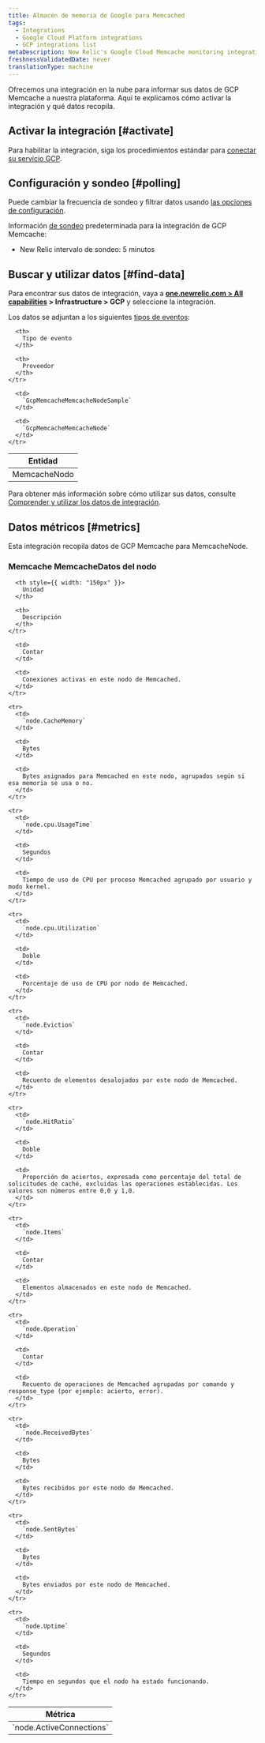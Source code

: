 ```yaml
---
title: Almacén de memoria de Google para Memcached
tags:
  - Integrations
  - Google Cloud Platform integrations
  - GCP integrations list
metaDescription: New Relic's Google Cloud Memcache monitoring integration.
freshnessValidatedDate: never
translationType: machine
---
```


Ofrecemos una integración en la nube para informar sus datos de GCP Memcache a nuestra plataforma. Aquí te explicamos cómo activar la integración y qué datos recopila.

## Activar la integración [#activate]

Para habilitar la integración, siga los procedimientos estándar para [conectar su servicio GCP](/docs/connect-google-cloud-platform-services-infrastructure).

## Configuración y sondeo [#polling]

Puede cambiar la frecuencia de sondeo y filtrar datos usando [las opciones de configuración](/docs/integrations/new-relic-integrations/getting-started/configure-polling-frequency-data-collection-cloud-integrations).

Información [de sondeo](/docs/integrations/google-cloud-platform-integrations/getting-started/polling-intervals-gcp-integrations) predeterminada para la integración de GCP Memcache:

* New Relic intervalo de sondeo: 5 minutos

## Buscar y utilizar datos [#find-data]

Para encontrar sus datos de integración, vaya a <DoNotTranslate>**[one.newrelic.com > All capabilities](https://one.newrelic.com/all-capabilities) > Infrastructure > GCP**</DoNotTranslate> y seleccione la integración.

Los datos se adjuntan a los siguientes [tipos de eventos](/docs/data-apis/understand-data/new-relic-data-types/#event-data):

<table>
  <thead>
    <tr>
      <th>
        Entidad
      </th>

      <th>
        Tipo de evento
      </th>

      <th>
        Proveedor
      </th>
    </tr>
  </thead>

  <tbody>
    <tr>
      <td>
        MemcacheNodo
      </td>

      <td>
        `GcpMemcacheMemcacheNodeSample`
      </td>

      <td>
        `GcpMemcacheMemcacheNode`
      </td>
    </tr>
  </tbody>
</table>

Para obtener más información sobre cómo utilizar sus datos, consulte [Comprender y utilizar los datos de integración](/docs/infrastructure/integrations/find-use-infrastructure-integration-data).

## Datos métricos [#metrics]

Esta integración recopila datos de GCP Memcache para MemcacheNode.

### Memcache MemcacheDatos del nodo

<table>
  <thead>
    <tr>
      <th style={{ width: "275px" }}>
        Métrica
      </th>

      <th style={{ width: "150px" }}>
        Unidad
      </th>

      <th>
        Descripción
      </th>
    </tr>
  </thead>

  <tbody>
    <tr>
      <td>
        `node.ActiveConnections`
      </td>

      <td>
        Contar
      </td>

      <td>
        Conexiones activas en este nodo de Memcached.
      </td>
    </tr>

    <tr>
      <td>
        `node.CacheMemory`
      </td>

      <td>
        Bytes
      </td>

      <td>
        Bytes asignados para Memcached en este nodo, agrupados según si esa memoria se usa o no.
      </td>
    </tr>

    <tr>
      <td>
        `node.cpu.UsageTime`
      </td>

      <td>
        Segundos
      </td>

      <td>
        Tiempo de uso de CPU por proceso Memcached agrupado por usuario y modo kernel.
      </td>
    </tr>

    <tr>
      <td>
        `node.cpu.Utilization`
      </td>

      <td>
        Doble
      </td>

      <td>
        Porcentaje de uso de CPU por nodo de Memcached.
      </td>
    </tr>

    <tr>
      <td>
        `node.Eviction`
      </td>

      <td>
        Contar
      </td>

      <td>
        Recuento de elementos desalojados por este nodo de Memcached.
      </td>
    </tr>

    <tr>
      <td>
        `node.HitRatio`
      </td>

      <td>
        Doble
      </td>

      <td>
        Proporción de aciertos, expresada como porcentaje del total de solicitudes de caché, excluidas las operaciones establecidas. Los valores son números entre 0,0 y 1,0.
      </td>
    </tr>

    <tr>
      <td>
        `node.Items`
      </td>

      <td>
        Contar
      </td>

      <td>
        Elementos almacenados en este nodo de Memcached.
      </td>
    </tr>

    <tr>
      <td>
        `node.Operation`
      </td>

      <td>
        Contar
      </td>

      <td>
        Recuento de operaciones de Memcached agrupadas por comando y response_type (por ejemplo: acierto, error).
      </td>
    </tr>

    <tr>
      <td>
        `node.ReceivedBytes`
      </td>

      <td>
        Bytes
      </td>

      <td>
        Bytes recibidos por este nodo de Memcached.
      </td>
    </tr>

    <tr>
      <td>
        `node.SentBytes`
      </td>

      <td>
        Bytes
      </td>

      <td>
        Bytes enviados por este nodo de Memcached.
      </td>
    </tr>

    <tr>
      <td>
        `node.Uptime`
      </td>

      <td>
        Segundos
      </td>

      <td>
        Tiempo en segundos que el nodo ha estado funcionando.
      </td>
    </tr>
  </tbody>
</table>
